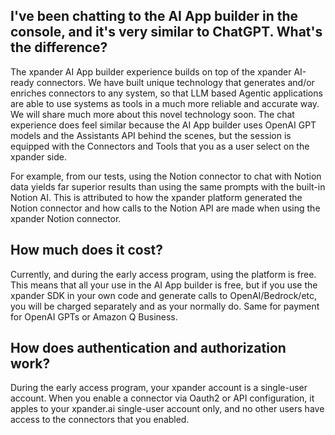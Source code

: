 ## I've been chatting to the AI App builder in the console, and it's very similar to ChatGPT. What's the difference?

The xpander AI App builder experience builds on top of the xpander AI-ready connectors. We have built unique technology that generates and/or enriches connectors to any system, so that LLM based Agentic applications are able to use systems as tools in a much more reliable and accurate way. We will share much more about this novel technology soon. The chat experience does feel similar because the AI App builder uses OpenAI GPT models and the Assistants API behind the scenes, but the session is equipped with the Connectors and Tools that you as a user select on the xpander side.

For example, from our tests, using the Notion connector to chat with Notion data yields far superior results than using the same prompts with the built-in Notion AI. This is attributed to how the xpander platform generated the Notion connector and how calls to the Notion API are made when using the xpander Notion connector.

## How much does it cost?

Currently, and during the early access program, using the platform is free. This means that all your use in the AI App builder is free, but if you use the xpander SDK in your own code and generate calls to OpenAI/Bedrock/etc, you will be charged separately and as your normally do. Same for payment for OpenAI GPTs or Amazon Q Business.

## How does authentication and authorization work?

During the early access program, your xpander account is a single-user account. When you enable a connector via Oauth2 or API configuration, it apples to your xpander.ai single-user account only, and no other users have access to the connectors that you enabled.
